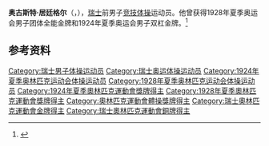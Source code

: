 {{NoteTA|G1=Sports}}
'''奥古斯特·居廷格尔'''（{{lang-de|August Güttinger}}，{{bd|1892年|7月10日|1970年|11月}}），[[瑞士|瑞士]]前男子[[竞技体操|竞技体操]]运动员。他曾获得1928年夏季奥运会男子团体全能金牌和1924年夏季奥运会男子双杠金牌。<ref>{{Cite web|title=August GUTTINGER|url=https://www.olympic.org/august-guttinger|accessdate=2021-03-21|work=International Olympic Committee|archive-date=2017-03-26|archive-url=https://web.archive.org/web/20170326220334/https://www.olympic.org/august-guttinger|dead-url=no}}</ref>

== 参考资料 ==
{{reflist}}

{{奧林匹克運動會男子雙槓冠軍}}
{{奥林匹克运动会体操比赛男子团体全能冠军|1928}}

{{Authority control}}
{{DEFAULTSORT:Güttinger, August}}
[[Category:瑞士男子体操运动员|Category:瑞士男子体操运动员]]
[[Category:瑞士奥运体操运动员|Category:瑞士奥运体操运动员]]
[[Category:1924年夏季奥林匹克运动会体操运动员|Category:1924年夏季奥林匹克运动会体操运动员]]
[[Category:1928年夏季奥林匹克运动会体操运动员|Category:1928年夏季奥林匹克运动会体操运动员]]
[[Category:1924年夏季奧林匹克運動會獎牌得主|Category:1924年夏季奧林匹克運動會獎牌得主]]
[[Category:1928年夏季奧林匹克運動會獎牌得主|Category:1928年夏季奧林匹克運動會獎牌得主]]
[[Category:奧林匹克運動會體操獎牌得主|Category:奧林匹克運動會體操獎牌得主]]
[[Category:瑞士奧林匹克運動會金牌得主|Category:瑞士奧林匹克運動會金牌得主]]
[[Category:瑞士奧林匹克運動會銅牌得主|Category:瑞士奧林匹克運動會銅牌得主]]